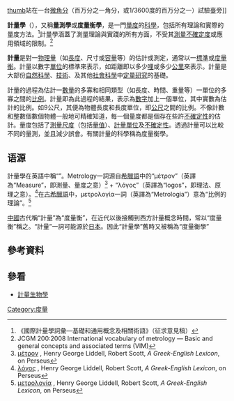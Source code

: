 {{Otheruses|subject=量測、量度的科學Metrology|other=地形測量和繪圖的學科Topography|測繪學}}
[[image:Microarcsecond_testbed.jpg|thumb]]站在一台[[微|微]][[角分|角分]]（百万分之一角分，或1/3600度的百万分之一）試驗臺旁]]

'''計量學'''（{{lang-en|Metrology}}），又稱'''量測學'''或'''度量衡學'''，是一門[[量度|量度]]的[[科學|科學]]，包括所有理論和實際的量度方法。<ref>《國際計量學詞彙—基礎和通用概念及相關術語》（征求意見稿）</ref>計量學涵蓋了測量理論與實踐的所有方面，不受其[[測量不確定度|測量不確定度]]或應用領域的限制。<ref>JCGM 200:2008 International vocabulary of metrology — Basic and general concepts and associated terms 
(VIM) </ref>

'''計量'''是對一[[物理量|物理量]]（如[[長度|長度]]、尺寸或[[容量|容量]]等）的估計或測定，通常以一[[標準|標準]]或[[度量衡|度量衡]]。計量以數字[[計量單位|單位]]的標準來表示，如距離即以多少[[哩|哩]]或多少[[公里|公里]]來表示。計量是大部份[[自然科學|自然科學]]、[[技術|技術]]、{{link-en|經濟學中的量測|Measurement in economics|經濟學}}及其他[[社會科學|社會科學]]中[[定量研究|定量研究]]的基礎。

計量的過程為估計一[[數量|數量]]的多寡和相同類型（如長度、時間、重量等）一單位的多寡之間的[[比例|比例]]。計量即為此過程的結果，表示為[[數字|數字]]加上一個單位，其中實數為估計的比例。如9公尺，其便為物體長度和長度單位，即[[公尺|公尺]]之間的比例。不像計數和整數個數個物體一般地可精確知道，每一個量度都是個存在些許[[不確定性|不確定性]]的估計。量度包括了[[測量尺度|測量尺度]]（包括[[量值|量值]]）、[[計量單位|計量單位]]及[[不確定性|不確定性]]。透過計量可以比較不同的量測，並且減少誤會。有關計量的科學稱為度量衡學。

==语源==
計量學在英語中稱“{{lang|en|Metrology}}”。Metrology一詞源自[[希臘語|希臘語]]中的“μέτρον”（英譯為“Measure”，即測量、量度之意）<ref>[http://www.perseus.tufts.edu/hopper/text?doc=Perseus%3Atext%3A1999.04.0057%3Aentry%3Dme%2Ftron μέτρον] {{Wayback|url=http://www.perseus.tufts.edu/hopper/text?doc=Perseus%3Atext%3A1999.04.0057%3Aentry%3Dme%2Ftron |date=20121010013412 }},  Henry George Liddell, Robert Scott, ''A Greek-English Lexicon'', on Perseus</ref> + “λόγος”（英譯為“logos”，即理法、原理之意）。<ref>[http://www.perseus.tufts.edu/hopper/text?doc=Perseus%3Atext%3A1999.04.0057%3Aentry%3Dlo%2Fgos λόγος] {{Wayback|url=http://www.perseus.tufts.edu/hopper/text?doc=Perseus%3Atext%3A1999.04.0057%3Aentry%3Dlo%2Fgos |date=20171229055520 }}, Henry George Liddell, Robert Scott, ''A Greek-English Lexicon'', on Perseus</ref>在[[古希臘語|古希臘語]]中，μετρολογία一詞（英譯為“Metrologia”）意為“比例的理論”。<ref>[http://www.perseus.tufts.edu/hopper/text?doc=Perseus%3Atext%3A1999.04.0057%3Aentry%3Dmetrologi%2Fa μετρολογία] {{Wayback|url=http://www.perseus.tufts.edu/hopper/text?doc=Perseus%3Atext%3A1999.04.0057%3Aentry%3Dmetrologi%2Fa |date=20150728014638 }}, Henry George Liddell, Robert Scott, ''A Greek-English Lexicon'', on Perseus</ref>

[[中華民國|中國]]古代稱“計量”為“度量衡”，在近代以後接觸到西方計量概念時間，常以“度量衡”稱之。“計量”一詞可能源於[[日本|日本]]。因此“計量學”舊時又被稱為“度量衡學”

== 參考資料 ==
{{reflist}}
== 參看 ==
* [[計量生物學|計量生物學]]

{{Authority control}}
[[Category:度量|Category:度量]]